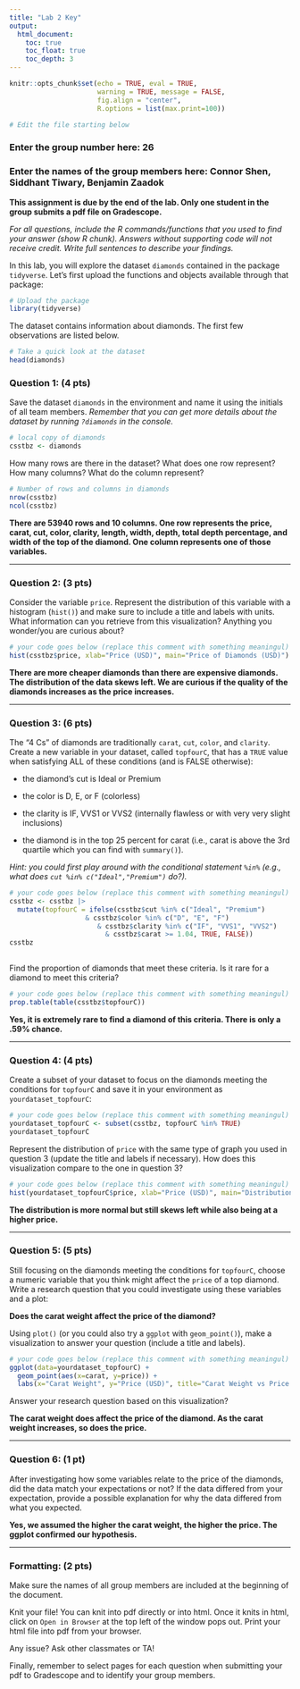```yaml
---
title: "Lab 2 Key"
output: 
  html_document:
    toc: true
    toc_float: true
    toc_depth: 3
---
```


```r
knitr::opts_chunk$set(echo = TRUE, eval = TRUE,  
                      warning = TRUE, message = FALSE, 
                      fig.align = "center",
                      R.options = list(max.print=100))

# Edit the file starting below
```

### Enter the group number here: 26

### Enter the names of the group members here: Connor Shen, Siddhant Tiwary, Benjamin Zaadok

**This assignment is due by the end of the lab. Only one student in the group submits a pdf file on Gradescope.**

*For all questions, include the R commands/functions that you used to find your answer (show R chunk). Answers without supporting code will not receive credit. Write full sentences to describe your findings.*

In this lab, you will explore the dataset `diamonds` contained in the package `tidyverse`. Let's first upload the functions and objects available through that package:

```r
# Upload the package
library(tidyverse)
```

The dataset contains information about diamonds. The first few observations are listed below.

```r
# Take a quick look at the dataset
head(diamonds)
```

### Question 1: (4 pts)

Save the dataset `diamonds` in the environment and name it using the initials of all team members. *Remember that you can get more details about the dataset by running `?diamonds` in the console.*

```r
# local copy of diamonds
csstbz <- diamonds
```

How many rows are there in the dataset? What does one row represent? How many columns? What do the column represent?

```r
# Number of rows and columns in diamonds
nrow(csstbz)
ncol(csstbz)
```

**There are 53940 rows and 10 columns. One row represents the price, carat, cut, color, clarity, length, width, depth, total depth percentage, and width of the top of the diamond. One column represents one of those variables.**

------------------------------------------------------------------------

### Question 2: (3 pts)

Consider the variable `price`. Represent the distribution of this variable with a histogram (`hist()`) and make sure to include a title and labels with units. What information can you retrieve from this visualization? Anything you wonder/you are curious about?

```r
# your code goes below (replace this comment with something meaningul)
hist(csstbz$price, xlab="Price (USD)", main="Price of Diamonds (USD)")
```

**There are more cheaper diamonds than there are expensive diamonds. The distribution of the data skews left. We are curious if the quality of the diamonds increases as the price increases.**

------------------------------------------------------------------------

### Question 3: (6 pts)

The "4 Cs" of diamonds are traditionally `carat`, `cut`, `color`, and `clarity`. Create a new variable in your dataset, called `topfourC`, that has a `TRUE` value when satisfying ALL of these conditions (and is FALSE otherwise):

-   the diamond's cut is Ideal or Premium

-   the color is D, E, or F (colorless)

-   the clarity is IF, VVS1 or VVS2 (internally flawless or with very very slight inclusions)

-   the diamond is in the top 25 percent for carat (i.e., carat is above the 3rd quartile which you can find with `summary()`).

*Hint: you could first play around with the conditional statement `%in%` (e.g., what does `cut %in% c("Ideal","Premium")` do?).*

```r
# your code goes below (replace this comment with something meaningul)
csstbz <- csstbz |>
  mutate(topfourC = ifelse(csstbz$cut %in% c("Ideal", "Premium") 
                   & csstbz$color %in% c("D", "E", "F")
                      & csstbz$clarity %in% c("IF", "VVS1", "VVS2") 
                        & csstbz$carat >= 1.04, TRUE, FALSE))
csstbz
                     
```

Find the proportion of diamonds that meet these criteria. Is it rare for a diamond to meet this criteria?

```r
# your code goes below (replace this comment with something meaningul)
prop.table(table(csstbz$topfourC))
```

**Yes, it is extremely rare to find a diamond of this criteria. There is only a .59% chance.**

------------------------------------------------------------------------

### Question 4: (4 pts)

Create a subset of your dataset to focus on the diamonds meeting the conditions for `topfourC` and save it in your environment as `yourdataset_topfourC`:

```r
# your code goes below (replace this comment with something meaningul)
yourdataset_topfourC <- subset(csstbz, topfourC %in% TRUE)
yourdataset_topfourC
```

Represent the distribution of `price` with the same type of graph you used in question 3 (update the title and labels if necessary). How does this visualization compare to the one in question 3?

```r
# your code goes below (replace this comment with something meaningul)
hist(yourdataset_topfourC$price, xlab="Price (USD)", main="Distribution of the 4 C's")
```

**The distribution is more normal but still skews left while also being at a higher price.**

------------------------------------------------------------------------

### Question 5: (5 pts)

Still focusing on the diamonds meeting the conditions for `topfourC`, choose a numeric variable that you think might affect the `price` of a top diamond. Write a research question that you could investigate using these variables and a plot:

**Does the carat weight affect the price of the diamond?**

Using `plot()` (or you could also try a `ggplot` with `geom_point()`), make a visualization to answer your question (include a title and labels).

```r
# your code goes below (replace this comment with something meaningul)
ggplot(data=yourdataset_topfourC) +
  geom_point(aes(x=carat, y=price)) +
  labs(x="Carat Weight", y="Price (USD)", title="Carat Weight vs Price (USD)")
```

Answer your research question based on this visualization?

**The carat weight does affect the price of the diamond. As the carat weight increases, so does the price.**

------------------------------------------------------------------------

### Question 6: (1 pt)

After investigating how some variables relate to the price of the diamonds, did the data match your expectations or not? If the data differed from your expectation, provide a possible explanation for why the data differed from what you expected.

**Yes, we assumed the higher the carat weight, the higher the price. The ggplot confirmed our hypothesis.**

------------------------------------------------------------------------

### Formatting: (2 pts)

Make sure the names of all group members are included at the beginning of the document.

Knit your file! You can knit into pdf directly or into html. Once it knits in html, click on `Open in Browser` at the top left of the window pops out. Print your html file into pdf from your browser.

Any issue? Ask other classmates or TA!

Finally, remember to select pages for each question when submitting your pdf to Gradescope and to identify your group members.
